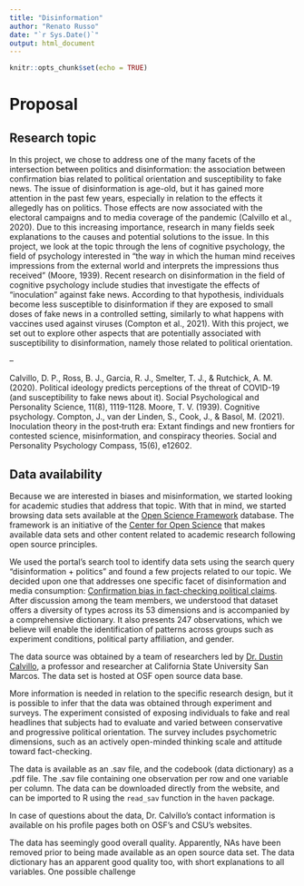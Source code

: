 ```yaml
---
title: "Disinformation"
author: "Renato Russo"
date: "`r Sys.Date()`"
output: html_document
---
```


```r
knitr::opts_chunk$set(echo = TRUE)
```

# Proposal

## Research topic
In this project, we chose to address one of the many facets of the intersection between politics and disinformation: the association between confirmation bias related to political orientation and susceptibility to fake news.
The issue of disinformation is age-old, but it has gained more attention in the past few years, especially in relation to the effects it allegedly has on politics. Those effects are now associated with the electoral campaigns and to media coverage of the pandemic (Calvillo et al., 2020). Due to this increasing importance, research in many fields seek explanations to the causes and potential solutions to the issue. In this project, we look at the topic through the lens of cognitive psychology, the field of psychology interested in “the way in which the human mind receives impressions from the external world and interprets the impressions thus received” (Moore, 1939).
Recent research on disinformation in the field of cognitive psychology include studies that investigate the effects of “inoculation” against fake news. According to that hypothesis, individuals become less susceptible to disinformation if they are exposed to small doses of fake news in a controlled setting, similarly to what happens with vaccines used against viruses (Compton et al., 2021). With this project, we set out to explore other aspects that are potentially associated with susceptibility to disinformation, namely those related to political orientation.

–

Calvillo, D. P., Ross, B. J., Garcia, R. J., Smelter, T. J., & Rutchick, A. M. (2020). Political ideology predicts perceptions of the threat of COVID-19 (and susceptibility to fake news about it). Social Psychological and Personality Science, 11(8), 1119-1128.
Moore, T. V. (1939). Cognitive psychology.
Compton, J., van der Linden, S., Cook, J., & Basol, M. (2021). Inoculation theory in the post‐truth era: Extant findings and new frontiers for contested science, misinformation, and conspiracy theories. Social and Personality Psychology Compass, 15(6), e12602.



## Data availability
Because we are interested in biases and misinformation, we started looking for 
academic studies that address that topic. With that in mind, we started browsing
data sets available at the [Open Science Framework](https://osf.io/dashboard) 
database. The framework is an initiative of the [Center for Open Science](https://www.cos.io/)
that makes available data sets and other content related to academic research
following open source principles.

We used the portal's search tool to identify data sets using the search query
"disinformation + politics" and found a few projects related to our topic. We
decided upon one that addresses one specific facet of disinformation and media
consumption: [Confirmation bias in fact-checking political claims](https://osf.io/e6jy4/).
After discussion among the team members, we understood that dataset offers a
diversity of types across its 53 dimensions and is accompanied by a comprehensive
dictionary. It also presents 247 observations, which we believe will enable the
identification of patterns across groups such as experiment conditions, political
party affiliation, and gender.

The data source was obtained by a team of researchers led by [Dr. Dustin Calvillo](https://scholar.google.com/citations?user=PxQ8_zEAAAAJ&hl=en&oi=ao),
a professor and researcher at California State University San Marcos. The data set
is hosted at OSF open source data base.

More information is needed in relation to the specific research design, but it is
possible to infer that the data was obtained through experiment and surveys. The
experiment consisted of exposing individuals to fake and real headlines that
subjects had to evaluate and varied between conservative and progressive political
orientation. The survey includes psychometric dimensions, such as an actively
open-minded thinking scale and attitude toward fact-checking.

The data is available as an .sav file, and the codebook (data dictionary) as a
.pdf file. The .sav file containing one observation per row and one variable per
column. The data can be downloaded directly from the website, and can be imported
to R using the ```read_sav``` function in the ```haven``` package.

In case of questions about the data, Dr. Calvillo's contact information is 
available on his profile pages both on OSF's and CSU's websites.

The data has seemingly good overall quality. Apparently, NAs have been removed
prior to being made available as an open source data set. The data dictionary has
an apparent good quality too, with short explanations to all variables. One
possible challenge 

